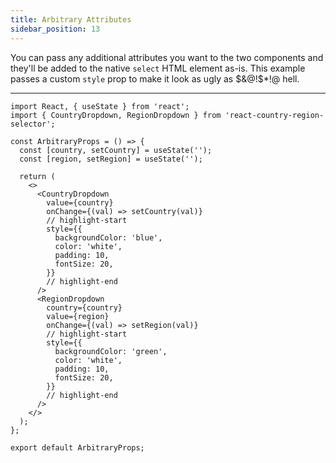 ```yaml
---
title: Arbitrary Attributes
sidebar_position: 13
---
```



You can pass any additional attributes you want to the two components and they'll be added to the native `select`
HTML element as-is. This example passes a custom `style` prop to make it look as ugly as $&@!$\*!@ hell.

<ArbitraryAttributes />

---

```tsx
import React, { useState } from 'react';
import { CountryDropdown, RegionDropdown } from 'react-country-region-selector';

const ArbitraryProps = () => {
  const [country, setCountry] = useState('');
  const [region, setRegion] = useState('');

  return (
    <>
      <CountryDropdown
        value={country}
        onChange={(val) => setCountry(val)}
        // highlight-start
        style={{
          backgroundColor: 'blue',
          color: 'white',
          padding: 10,
          fontSize: 20,
        }}
        // highlight-end
      />
      <RegionDropdown
        country={country}
        value={region}
        onChange={(val) => setRegion(val)}
        // highlight-start
        style={{
          backgroundColor: 'green',
          color: 'white',
          padding: 10,
          fontSize: 20,
        }}
        // highlight-end
      />
    </>
  );
};

export default ArbitraryProps;
```
